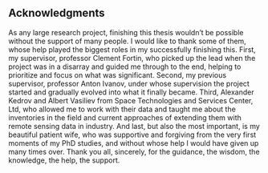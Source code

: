 ## Acknowledgments <span style="visibility: hidden">🌹</span> {.unnumbered}

As any large research project, finishing this thesis wouldn't be possible without the support of many people.
I would like to thank some of them, whose help played the biggest roles in my successfully finishing this.
First, my supervisor, professor Clement Fortin, who picked up the lead when the project was in a disarray and guided me through to the end, helping to prioritize and focus on what was significant.
Second, my previous supervisor, professor Anton Ivanov, under whose supervision the project started and gradually evolved into what it finally became.
Third, Alexander Kedrov and Albert Vasiliev from Space Technologies and Services Center, Ltd, who allowed me to work with their data and taught me about the inventories in the field and current approaches of extending them with remote sensing data in industry.
And last, but also the most important, is my beautiful patient wife, who was supportive and forgiving from the very first moments of my PhD studies, and without whose help I would have given up many times over.
Thank you all, sincerely, for the guidance, the wisdom, the knowledge, the help, the support.
<span style="visibility: hidden"><img src="https://cdn.betterttv.net/emote/60a090a667644f1d67e86fd0/1x.webp" alt="hasRaid, 1x"></span>
